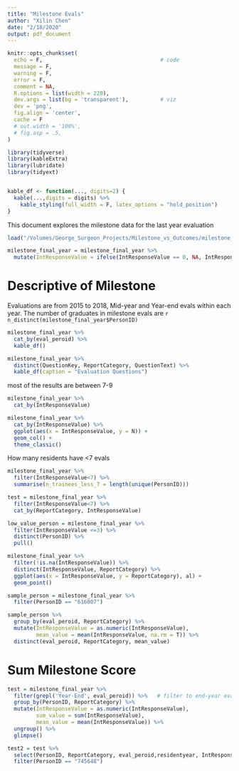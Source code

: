 ```yaml
---
title: "Milestone Evals"
author: "Xilin Chen"
date: "2/18/2020"
output: pdf_document
---
```


```r
knitr::opts_chunk$set(
  echo = F,                                     # code
  message = F,
  warning = F,
  error = F,
  comment = NA,
  R.options = list(width = 220),
  dev.args = list(bg = 'transparent'),          # viz
  dev = 'png',
  fig.align = 'center',
  cache = F
  # out.width = '100%',
  # fig.asp = .5,
)    

library(tidyverse)
library(kableExtra)
library(lubridate)
library(tidyext)


kable_df <- function(..., digits=2) {
  kable(...,digits = digits) %>% 
    kable_styling(full_width = F, latex_options = "hold_position")
}
```

This document explores the milestone data for the last year evaluation

```r
load("/Volumes/George_Surgeon_Projects/Milestone_vs_Outcomes/milestone_final_year.rdata")

milestone_final_year = milestone_final_year %>% 
  mutate(IntResponseValue = ifelse(IntResponseValue == 0, NA, IntResponseValue))
```


# Descriptive of Milestone

Evaluations are from 2015 to 2018, Mid-year and Year-end evals within each year. The number of graduates in milestone evals are `r n_distinct(milestone_final_year$PersonID)`

```r
milestone_final_year %>% 
  cat_by(eval_peroid) %>% 
  kable_df()

milestone_final_year %>% 
  distinct(QuestionKey, ReportCategory, QuestionText) %>% 
  kable_df(caption = "Evaluation Questions")

```

most of the results are between 7-9

```r
milestone_final_year %>% 
  cat_by(IntResponseValue)

milestone_final_year %>% 
  cat_by(IntResponseValue) %>% 
  ggplot(aes(x = IntResponseValue, y = N)) +
  geom_col() +
  theme_classic()
```

How many residents have <7 evals

```r
milestone_final_year %>% 
  filter(IntResponseValue<7) %>% 
  summarise(n_trainees_less_7 = length(unique(PersonID)))

test = milestone_final_year %>% 
  filter(IntResponseValue<7) %>% 
  cat_by(ReportCategory, IntResponseValue)

low_value_person = milestone_final_year %>% 
  filter(IntResponseValue <=3) %>% 
  distinct(PersonID) %>% 
  pull()

milestone_final_year %>% 
  filter(!is.na(IntResponseValue)) %>% 
  distinct(IntResponseValue, ReportCategory) %>% 
  ggplot(aes(x = IntResponseValue, y = ReportCategory), al) +
  geom_point()

```

```r
sample_person = milestone_final_year %>%
  filter(PersonID == "616007")

sample_person %>% 
  group_by(eval_peroid, ReportCategory) %>% 
  mutate(IntResponseValue = as.numeric(IntResponseValue),
         mean_value = mean(IntResponseValue, na.rm = T)) %>% 
  distinct(eval_peroid, ReportCategory, mean_value)
```


# Sum Milestone Score

```r
test = milestone_final_year %>% 
  filter(grepl('Year-End', eval_peroid)) %>%   # filter to end-year evaluations
  group_by(PersonID, ReportCategory) %>% 
  mutate(IntResponseValue = as.numeric(IntResponseValue),
         sum_value = sum(IntResponseValue),
         mean_value = mean(IntResponseValue)) %>% 
  ungroup() %>% 
  glimpse()

test2 = test %>% 
  select(PersonID, ReportCategory, eval_peroid,residentyear, IntResponseValue, sum_value) %>% 
  filter(PersonID == "745648")
```

